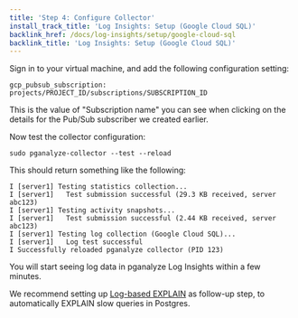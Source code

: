 ```yaml
---
title: 'Step 4: Configure Collector'
install_track_title: 'Log Insights: Setup (Google Cloud SQL)'
backlink_href: /docs/log-insights/setup/google-cloud-sql
backlink_title: 'Log Insights: Setup (Google Cloud SQL)'
---
```


Sign in to your virtual machine, and add the following configuration setting:

```
gcp_pubsub_subscription: projects/PROJECT_ID/subscriptions/SUBSCRIPTION_ID
```

This is the value of "Subscription name" you can see when clicking on the details for the Pub/Sub subscriber we created earlier.

Now test the collector configuration:

```
sudo pganalyze-collector --test --reload
```

This should return something like the following:

```
I [server1] Testing statistics collection...
I [server1]   Test submission successful (29.3 KB received, server abc123)
I [server1] Testing activity snapshots...
I [server1]   Test submission successful (2.44 KB received, server abc123)
I [server1] Testing log collection (Google Cloud SQL)...
I [server1]   Log test successful
I Successfully reloaded pganalyze collector (PID 123)
```

You will start seeing log data in pganalyze Log Insights within a few minutes.

We recommend setting up [Log-based EXPLAIN](/docs/explain/setup/log_explain) as follow-up step, to automatically EXPLAIN slow queries in Postgres.
